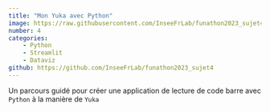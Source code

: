 ```yaml
---
title: "Mon Yuka avec Python"
image: https://raw.githubusercontent.com/InseeFrLab/funathon2023_sujet4/main/img/demo_yuka.png
number: 4
categories:
    - Python
    - Streamlit
    - Dataviz
github: https://github.com/InseeFrLab/funathon2023_sujet4
---
```



Un parcours guidé pour créer une application de lecture de code barre avec `Python` à la manière de `Yuka`